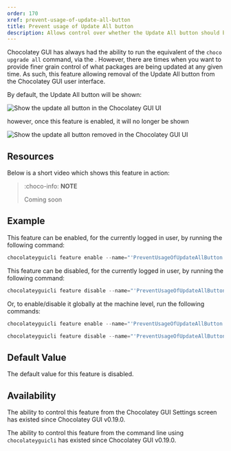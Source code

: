 ```yaml
---
order: 170
xref: prevent-usage-of-update-all-button
title: Prevent usage of Update All button
description: Allows control over whether the Update All button should be available or not
---
```


Chocolatey GUI has always had the ability to run the equivalent of the `choco upgrade all` command, via the <Xref title="Update All button" value="gui-update-all" />.  However, there are times when you want to provide finer grain control of what packages are being updated at any given time.  As such, this feature allowing removal of the Update All button from the Chocolatey GUI user interface.

By default, the Update All button will be shown:

![Show the update all button in the Chocolatey GUI UI](/images/chocolatey-gui/user_interface_main-window_action_update-all_2.png "Show the update all button in the Chocolatey GUI UI")

however, once this feature is enabled, it will no longer be shown

![Show the update all button removed in the Chocolatey GUI UI](/images/chocolatey-gui/user_interface_main-window_update-all-removed.png "Show the update all button removed in the Chocolatey GUI UI")

<?! Include "../../../../../shared/require-chocolatey-gui-licensed-extension-note.txt" /?>

<?! Include "../../../../../shared/restart-required-warning.txt" /?>

## Resources

Below is a short video which shows this feature in action:

> :choco-info: **NOTE**
>
> Coming soon

## Example

This feature can be enabled, for the currently logged in user, by running the following command:

```powershell
chocolateyguicli feature enable --name="'PreventUsageOfUpdateAllButton'"
```

This feature can be disabled, for the currently logged in user, by running the following command:

```powershell
chocolateyguicli feature disable --name="'PreventUsageOfUpdateAllButton'"
```

Or, to enable/disable it globally at the machine level, run the following commands:

```powershell
chocolateyguicli feature enable --name="'PreventUsageOfUpdateAllButton'" --global

chocolateyguicli feature disable --name="'PreventUsageOfUpdateAllButton'" --global
```

## Default Value

The default value for this feature is disabled.

## Availability

The ability to control this feature from the Chocolatey GUI Settings screen has existed since Chocolatey GUI v0.19.0.

The ability to control this feature from the command line using `chocolateyguicli` has existed since Chocolatey GUI v0.19.0.